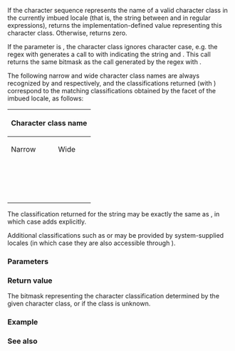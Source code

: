 {{cpp/regex/regex_traits/title|lookup_classname}}
{{cpp/regex/regex_traits/navbar}}
{{ddcl|1=
template&lt; class ForwardIt &gt;
char_class_type lookup_classname( ForwardIt first,
                                  ForwardIt last,
                                  bool icase = false ) const;
}}

If the character sequence {{range|first|last}} represents the name of a valid character class in the currently imbued locale (that is, the string between {{tt|[:}} and {{tt|:]}} in regular expressions), returns the implementation-defined value representing this character class. Otherwise, returns zero.

If the parameter {{c|icase}} is {{c|true}}, the character class ignores character case, e.g. the regex {{tt|[:lower:]}} with {{lc|std::regex_constants::icase}} generates a call to {{c/core|std::regex_traits&lt;&gt;::lookup_classname()}} with {{range|first|last}} indicating the string {{c|"lower"}} and {{c|1=icase == true}}. This call returns the same bitmask as the call generated by the regex {{tt|[:alpha:]}} with {{c|1=icase == false}}.

The following narrow and wide character class names are always recognized by {{c/core|std::regex_traits&lt;char&gt;}} and {{c/core|std::regex_traits&lt;wchar_t&gt;}} respectively, and the classifications returned (with {{c|1=icase == false}}) correspond to the matching classifications obtained by the {{lc|std::ctype}} facet of the imbued locale, as follows:

{|class="wikitable" style="text-align: center;"
|-
!colspan=2|{{nbsp|2}}Character class name{{nbsp|2}}
!rowspan=2|{{nbsp|2}}{{lc|std::ctype}} classification{{nbsp|2}}
|-
!Narrow
!Wide
|-
|{{c|"alnum"}}
|{{c|L"alnum"}}
|{{lc|std::ctype_base::alnum}}
|-
|{{c|"alpha"}}
|{{c|L"alpha"}}
|{{lc|std::ctype_base::alpha}}
|-
|{{c|"blank"}}
|{{c|L"blank"}}
|{{lc|std::ctype_base::blank}}
|-
|{{c|"cntrl"}}
|{{c|L"cntrl"}}
|{{lc|std::ctype_base::cntrl}}
|-
|{{c|"digit"}}
|{{c|L"digit"}}
|{{lc|std::ctype_base::digit}}
|-
|{{c|"graph"}}
|{{c|L"graph"}}
|{{lc|std::ctype_base::graph}}
|-
|{{c|"lower"}}
|{{c|L"lower"}}
|{{lc|std::ctype_base::lower}}
|-
|{{c|"print"}}
|{{c|L"print"}}
|{{lc|std::ctype_base::print}}
|-
|{{c|"punct"}}
|{{c|L"punct"}}
|{{lc|std::ctype_base::punct}}
|-
|{{c|"space"}}
|{{c|L"space"}}
|{{lc|std::ctype_base::space}}
|-
|{{c|"upper"}}
|{{c|L"upper"}}
|{{lc|std::ctype_base::upper}}
|-
|{{c|"xdigit"}}
|{{c|L"xdigit"}}
|{{lc|std::ctype_base::xdigit}}
|-
|{{c|"d"}}
|{{c|L"d"}}
|{{lc|std::ctype_base::digit}}
|-
|{{c|"s"}}
|{{c|L"s"}}
|{{lc|std::ctype_base::space}}
|-
|{{c|"w"}}
|{{c|L"w"}}
|{{lc|std::ctype_base::alnum}}&lt;br&gt;with {{c|'_'}} optionally added
|}

The classification returned for the string {{c|"w"}} may be exactly the same as {{c|"alnum"}}, in which case {{lc|isctype()}} adds {{c|'_'}} explicitly.

Additional classifications such as {{c|"jdigit"}} or {{c|"jkanji"}} may be provided by system-supplied locales (in which case they are also accessible through {{lc|std::wctype}}).

===Parameters===
{{par begin}}
{{par|first, last|a pair of iterators which determines the sequence of characters that represents a name of a character class}}
{{par|icase|if {{c|true}}, ignores the upper/lower case distinction in the character classification}}
{{par hreq}}
{{par req named|ForwardIt|ForwardIterator}}
{{par end}}

===Return value===
The bitmask representing the character classification determined by the given character class, or {{c|char_class_type()}} if the class is unknown.

===Example===
{{cpp/regex/isctype example}}

===See also===
{{dsc begin}}
{{dsc mem fun|cpp/regex/regex_traits/isctype|indicates membership in a character class}}
{{dsc inc|cpp/string/wide/dsc wctype}}
{{dsc end}}

{{langlinks|de|es|fr|it|ja|pt|ru|zh}}